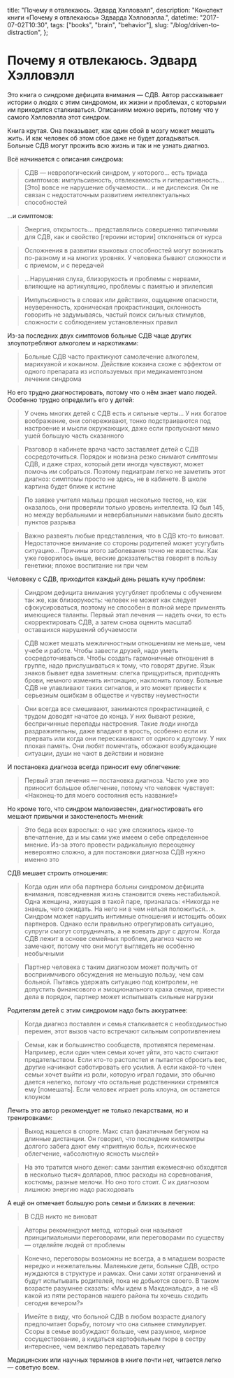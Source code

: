   title: "Почему я отвлекаюсь. Эдвард Хэлловэлл",
  description: "Конспект книги «Почему я отвлекаюсь» Эдварда Хэлловэлла.",
  datetime: "2017-07-02T10:30",
  tags: ["books", "brain", "behavior"],
  slug: "/blog/driven-to-distraction",
};

# Почему я отвлекаюсь. Эдвард Хэлловэлл

Это книга о синдроме дефицита внимания — СДВ. Автор рассказывает истории о людях с этим синдромом, их жизни и проблемах, с которыми им приходится сталкиваться. Описаниям можно верить, потому что у самого Хэлловэлла этот синдром.

Книга крутая. Она показывает, как один сбой в мозгу может мешать жить. И как человек об этом сбое даже не будет догадываться. Больные СДВ могут прожить всю жизнь и так и не узнать диагноз.

Всё начинается с описания синдрома:

> СДВ — неврологический синдром, у которого... есть триада симптомов: импульсивность, отвлекаемость и гиперактивность... [Это] вовсе не нарушение обучаемости... и не дислексия. Он не связан с недостаточным развитием интеллектуальных способностей

...и симптомов:

> Энергия, открытость... представлялись совершенно типичными для СДВ, как и свойство [героини истории] отклоняться от курса

> Осложнения в развитии языковых способностей могут возникать по-разному и на многих уровнях. У человека бывают сложности и с приемом, и с передачей

> ...Нарушения слуха, близорукость и проблемы с нервами, влияющие на артикуляцию, проблемы с памятью и эпилепсия

> Импульсивность в словах или действиях, ощущение опасности, неуверенность, хроническая прокрастинация, склонность говорить не задумываясь, частый поиск сильных стимулов, сложности с соблюдением установленных правил

Из-за последних двух симптомов больные СДВ чаще других злоупотребляют алкоголем и наркотиками:

> Больные СДВ часто практикуют самолечение алкоголем, марихуаной и кокаином. Действие кокаина схоже с эффектом от одного препарата из используемых при медикаментозном лечении синдрома

Но его трудно диагностировать, потому что о нём знает мало людей. Особенно трудно определить его у детей:

> У очень многих детей с СДВ есть и сильные черты... У них богатое воображение, они сопереживают, тонко подстраиваются под настроение и мысли окружающих, даже если пропускают мимо ушей большую часть сказанного

> Разговор в кабинете врача часто заставляет детей с СДВ сосредоточиться. Порядок и новизна резко снимают симптомы СДВ, и даже страх, который дети иногда чувствуют, может помочь им собраться. Поэтому педиатрам легко не заметить этот диагноз: симптомы просто не здесь, не в кабинете. В школе картина будет ближе к истине

> По заявке учителя малыш прошел несколько тестов, но, как оказалось, они проверяли только уровень интеллекта. IQ был 145, но между вербальными и невербальными навыками было десять пунктов разрыва

> Важно развеять любые представления, что в СДВ кто-то виноват. Недостаточное внимание со стороны родителей может усугубить ситуацию... Причины этого заболевания точно не известны. Как уже говорилось выше, веские доказательства говорят в пользу генетики; плохое воспитание ни при чем

Человеку с СДВ, приходится каждый день решать кучу проблем:

> Синдром дефицита внимания усугубляет проблемы с обучением так же, как близорукость: человек не может как следует сфокусироваться, поэтому не способен в полной мере применять имеющиеся таланты. Первый этап лечения — надеть очки, то есть скорректировать СДВ, а затем снова оценить масштаб оставшихся нарушений обучаемости

> СДВ может мешать межличностным отношениям не меньше, чем учебе и работе. Чтобы завести друзей, надо уметь сосредоточиваться. Чтобы создать гармоничные отношения в группе, надо прислушиваться к тому, что говорят другие. Язык знаков бывает едва заметным: слегка прищуриться, приподнять брови, немного изменить интонацию, наклонить голову. Больные СДВ не улавливают таких сигналов, и это может привести к серьезным ошибкам в обществе и чувству неуместности

> Они всегда все смешивают, занимаются прокрастинацией, с трудом доводят начатое до конца. У них бывают резкие, беспричинные перепады настроения. Такие люди иногда раздражительны, даже впадают в ярость, особенно если их прервать или когда они перескакивают от одного к другому. У них плохая память. Они любят помечтать, обожают возбуждающие ситуации, души не чают в действии и новизне

И постановка диагноза всегда приносит ему облегчение:

> Первый этап лечения — постановка диагноза. Часто уже это приносит большое облегчение, потому что человек чувствует: «Наконец-то для моего состояния есть название!»

Но кроме того, что синдром малоизвестен, диагностировать его мешают привычки и закостенелость мнений:

> Это беда всех взрослых: о нас уже сложилось какое-то впечатление, да и мы сами уже имеем о себе определенное мнение. Из-за этого провести радикальную переоценку невероятно сложно, а для постановки диагноза СДВ нужно именно это

СДВ мешает строить отношения:

> Когда один или оба партнера больны синдромом дефицита внимания, повседневная жизнь становится очень нестабильной. Одна женщина, живущая в такой паре, призналась: «Никогда не знаешь, чего ожидать. На него ни в чем нельзя положиться...». Синдром может нарушить интимные отношения и истощить обоих партнеров. Однако если правильно отрегулировать ситуацию, супруги cмогут сотрудничать, а не воевать друг с другом. Когда СДВ лежит в основе семейных проблем, диагноз часто не замечают, потому что они могут выглядеть не особенно необычными

> Партнер человека с таким диагнозом может получить от восприимчивого обсуждения не меньшую пользу, чем сам больной. Пытаясь удержать ситуацию под контролем, не допустить финансового и эмоционального краха семьи, привести дела в порядок, партнер может испытывать сильные нагрузки

Родителям детей с этим синдромом надо быть аккуратнее:

> Когда диагноз поставлен и семья сталкивается с необходимостью перемен, этот вызов часто встречают сильным сопротивлением

> Семьи, как и большинство сообществ, противятся переменам. Например, если один член семьи хочет уйти, это часто считают предательством. Если кто-то растолстел и пытается сбросить вес, другие начинают саботировать его усилия. А если какой-то член семьи хочет выйти из роли, которую играл годами, это обычно дается нелегко, потому что остальные родственники стремятся ему [помешать]. Если человек играет роль клоуна, он останется клоуном

Лечить это автор рекомендует не только лекарствами, но и тренировками:

> Выход нашелся в спорте. Макс стал фанатичным бегуном на длинные дистанции. Он говорил, что последние километры долгого забега дают ему «приятную боль», психическое облегчение, «абсолютную ясность мыслей»

> На это тратится много денег: сами занятия ежемесячно обходятся в несколько тысяч долларов, плюс расходы на соревнования, костюмы, разные мелочи. Но оно того стоит. С их диагнозом лишнюю энергию надо расходовать

А ещё он отмечает большую роль семьи и близких в лечении:

> В СДВ никто не виноват

> Авторы рекомендуют метод, который они называют принципиальными переговорами, или переговорами по существу — отделяйте людей от проблемы

> Конечно, переговоры возможны не всегда, а в младшем возрасте нередко и нежелательны. Маленькие дети, больные СДВ, остро нуждаются в структуре и рамках. Они сами хотят ограничений и будут испытывать родителей, пока не добьются своего. В таком возрасте разумнее сказать: «Мы идем в Макдональдс», а не «В какой из пяти ресторанов нашего района ты хочешь сходить сегодня вечером?»

> Имейте в виду, что больной СДВ в любом возрасте диалогу предпочитает борьбу, потому что она сильнее стимулирует. Ссоры в семье возбуждают больше, чем разумное, мирное сосуществование, а кидаться картофельным пюре в сестру интереснее, чем вежливо передавать тарелку

Медицинских или научных терминов в книге почти нет, читается легко — советую всем.
